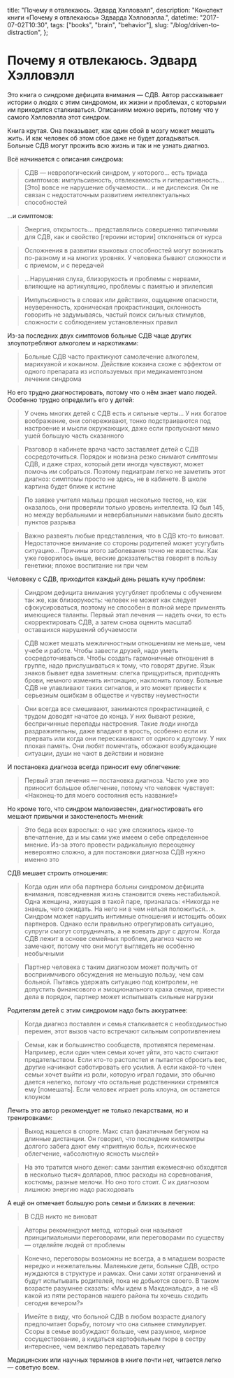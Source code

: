   title: "Почему я отвлекаюсь. Эдвард Хэлловэлл",
  description: "Конспект книги «Почему я отвлекаюсь» Эдварда Хэлловэлла.",
  datetime: "2017-07-02T10:30",
  tags: ["books", "brain", "behavior"],
  slug: "/blog/driven-to-distraction",
};

# Почему я отвлекаюсь. Эдвард Хэлловэлл

Это книга о синдроме дефицита внимания — СДВ. Автор рассказывает истории о людях с этим синдромом, их жизни и проблемах, с которыми им приходится сталкиваться. Описаниям можно верить, потому что у самого Хэлловэлла этот синдром.

Книга крутая. Она показывает, как один сбой в мозгу может мешать жить. И как человек об этом сбое даже не будет догадываться. Больные СДВ могут прожить всю жизнь и так и не узнать диагноз.

Всё начинается с описания синдрома:

> СДВ — неврологический синдром, у которого... есть триада симптомов: импульсивность, отвлекаемость и гиперактивность... [Это] вовсе не нарушение обучаемости... и не дислексия. Он не связан с недостаточным развитием интеллектуальных способностей

...и симптомов:

> Энергия, открытость... представлялись совершенно типичными для СДВ, как и свойство [героини истории] отклоняться от курса

> Осложнения в развитии языковых способностей могут возникать по-разному и на многих уровнях. У человека бывают сложности и с приемом, и с передачей

> ...Нарушения слуха, близорукость и проблемы с нервами, влияющие на артикуляцию, проблемы с памятью и эпилепсия

> Импульсивность в словах или действиях, ощущение опасности, неуверенность, хроническая прокрастинация, склонность говорить не задумываясь, частый поиск сильных стимулов, сложности с соблюдением установленных правил

Из-за последних двух симптомов больные СДВ чаще других злоупотребляют алкоголем и наркотиками:

> Больные СДВ часто практикуют самолечение алкоголем, марихуаной и кокаином. Действие кокаина схоже с эффектом от одного препарата из используемых при медикаментозном лечении синдрома

Но его трудно диагностировать, потому что о нём знает мало людей. Особенно трудно определить его у детей:

> У очень многих детей с СДВ есть и сильные черты... У них богатое воображение, они сопереживают, тонко подстраиваются под настроение и мысли окружающих, даже если пропускают мимо ушей большую часть сказанного

> Разговор в кабинете врача часто заставляет детей с СДВ сосредоточиться. Порядок и новизна резко снимают симптомы СДВ, и даже страх, который дети иногда чувствуют, может помочь им собраться. Поэтому педиатрам легко не заметить этот диагноз: симптомы просто не здесь, не в кабинете. В школе картина будет ближе к истине

> По заявке учителя малыш прошел несколько тестов, но, как оказалось, они проверяли только уровень интеллекта. IQ был 145, но между вербальными и невербальными навыками было десять пунктов разрыва

> Важно развеять любые представления, что в СДВ кто-то виноват. Недостаточное внимание со стороны родителей может усугубить ситуацию... Причины этого заболевания точно не известны. Как уже говорилось выше, веские доказательства говорят в пользу генетики; плохое воспитание ни при чем

Человеку с СДВ, приходится каждый день решать кучу проблем:

> Синдром дефицита внимания усугубляет проблемы с обучением так же, как близорукость: человек не может как следует сфокусироваться, поэтому не способен в полной мере применять имеющиеся таланты. Первый этап лечения — надеть очки, то есть скорректировать СДВ, а затем снова оценить масштаб оставшихся нарушений обучаемости

> СДВ может мешать межличностным отношениям не меньше, чем учебе и работе. Чтобы завести друзей, надо уметь сосредоточиваться. Чтобы создать гармоничные отношения в группе, надо прислушиваться к тому, что говорят другие. Язык знаков бывает едва заметным: слегка прищуриться, приподнять брови, немного изменить интонацию, наклонить голову. Больные СДВ не улавливают таких сигналов, и это может привести к серьезным ошибкам в обществе и чувству неуместности

> Они всегда все смешивают, занимаются прокрастинацией, с трудом доводят начатое до конца. У них бывают резкие, беспричинные перепады настроения. Такие люди иногда раздражительны, даже впадают в ярость, особенно если их прервать или когда они перескакивают от одного к другому. У них плохая память. Они любят помечтать, обожают возбуждающие ситуации, души не чают в действии и новизне

И постановка диагноза всегда приносит ему облегчение:

> Первый этап лечения — постановка диагноза. Часто уже это приносит большое облегчение, потому что человек чувствует: «Наконец-то для моего состояния есть название!»

Но кроме того, что синдром малоизвестен, диагностировать его мешают привычки и закостенелость мнений:

> Это беда всех взрослых: о нас уже сложилось какое-то впечатление, да и мы сами уже имеем о себе определенное мнение. Из-за этого провести радикальную переоценку невероятно сложно, а для постановки диагноза СДВ нужно именно это

СДВ мешает строить отношения:

> Когда один или оба партнера больны синдромом дефицита внимания, повседневная жизнь становится очень нестабильной. Одна женщина, живущая в такой паре, призналась: «Никогда не знаешь, чего ожидать. На него ни в чем нельзя положиться...». Синдром может нарушить интимные отношения и истощить обоих партнеров. Однако если правильно отрегулировать ситуацию, супруги cмогут сотрудничать, а не воевать друг с другом. Когда СДВ лежит в основе семейных проблем, диагноз часто не замечают, потому что они могут выглядеть не особенно необычными

> Партнер человека с таким диагнозом может получить от восприимчивого обсуждения не меньшую пользу, чем сам больной. Пытаясь удержать ситуацию под контролем, не допустить финансового и эмоционального краха семьи, привести дела в порядок, партнер может испытывать сильные нагрузки

Родителям детей с этим синдромом надо быть аккуратнее:

> Когда диагноз поставлен и семья сталкивается с необходимостью перемен, этот вызов часто встречают сильным сопротивлением

> Семьи, как и большинство сообществ, противятся переменам. Например, если один член семьи хочет уйти, это часто считают предательством. Если кто-то растолстел и пытается сбросить вес, другие начинают саботировать его усилия. А если какой-то член семьи хочет выйти из роли, которую играл годами, это обычно дается нелегко, потому что остальные родственники стремятся ему [помешать]. Если человек играет роль клоуна, он останется клоуном

Лечить это автор рекомендует не только лекарствами, но и тренировками:

> Выход нашелся в спорте. Макс стал фанатичным бегуном на длинные дистанции. Он говорил, что последние километры долгого забега дают ему «приятную боль», психическое облегчение, «абсолютную ясность мыслей»

> На это тратится много денег: сами занятия ежемесячно обходятся в несколько тысяч долларов, плюс расходы на соревнования, костюмы, разные мелочи. Но оно того стоит. С их диагнозом лишнюю энергию надо расходовать

А ещё он отмечает большую роль семьи и близких в лечении:

> В СДВ никто не виноват

> Авторы рекомендуют метод, который они называют принципиальными переговорами, или переговорами по существу — отделяйте людей от проблемы

> Конечно, переговоры возможны не всегда, а в младшем возрасте нередко и нежелательны. Маленькие дети, больные СДВ, остро нуждаются в структуре и рамках. Они сами хотят ограничений и будут испытывать родителей, пока не добьются своего. В таком возрасте разумнее сказать: «Мы идем в Макдональдс», а не «В какой из пяти ресторанов нашего района ты хочешь сходить сегодня вечером?»

> Имейте в виду, что больной СДВ в любом возрасте диалогу предпочитает борьбу, потому что она сильнее стимулирует. Ссоры в семье возбуждают больше, чем разумное, мирное сосуществование, а кидаться картофельным пюре в сестру интереснее, чем вежливо передавать тарелку

Медицинских или научных терминов в книге почти нет, читается легко — советую всем.
